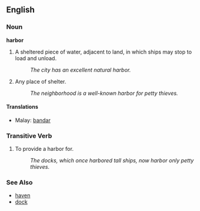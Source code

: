 ==English==

===Noun===
'''harbor'''

# A sheltered piece of water, adjacent to land, in which ships may stop to load and unload.
#: ''The city has an excellent natural harbor.''
# Any place of shelter.
#: ''The neighborhood is a well-known harbor for petty thieves.''

====Translations====
*Malay: [[bandar]]

===Transitive Verb===
# To provide a harbor for.
#: ''The docks, which once harbored tall ships, now harbor only petty thieves.''

===See Also===
* [[haven]]
* [[dock]]